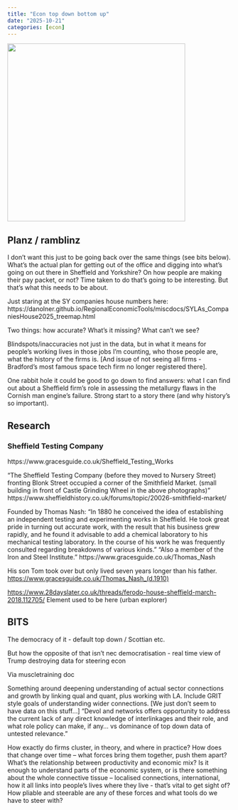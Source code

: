 ```yaml
---
title: "Econ top down bottom up"
date: "2025-10-21"
categories: [econ]
---
```


::: center
![](){width="400px"}
:::

## Planz / ramblinz

I don't want this just to be going back over the same things (see bits below). What's the actual plan for getting out of the office and digging into what's going on out there in Sheffield and Yorkshire? On how people are making their pay packet, or not? Time taken to do that's going to be interesting. But that's what this needs to be about.

Just staring at the SY companies house numbers here: https://danolner.github.io/RegionalEconomicTools/miscdocs/SYLAs_CompaniesHouse2025_treemap.html

Two things: how accurate? What's it missing? What can't we see?

Blindspots/inaccuracies not just in the data, but in what it means for people's working lives in those jobs I'm counting, who those people are, what the history of the firms is. \[And issue of not seeing all firms - Bradford's most famous space tech firm no longer registered there\].

One rabbit hole it could be good to go down to find answers: what I can find out about a Sheffield firm's role in assessing the metallurgy flaws in the Cornish man engine's failure. Strong start to a story there (and why history's so important).

## Research

### Sheffield Testing Company

https://www.gracesguide.co.uk/Sheffield_Testing_Works

"The Sheffield Testing Company (before they moved to Nursery Street) fronting Blonk Street occupied a corner of the Smithfield Market. (small building in front of Castle Grinding Wheel in the above photographs)" https://www.sheffieldhistory.co.uk/forums/topic/20026-smithfield-market/

Founded by Thomas Nash: "In 1880 he conceived the idea of establishing an independent testing and experimenting works in Sheffield. He took great pride in turning out accurate work, with the result that his business grew rapidly, and he found it advisable to add a chemical laboratory to his mechanical testing laboratory. In the course of his work he was frequently consulted regarding breakdowns of various kinds." "Also a member of the Iron and Steel Institute." https://www.gracesguide.co.uk/Thomas_Nash

His son Tom took over but only lived seven years longer than his father. <https://www.gracesguide.co.uk/Thomas_Nash_(d.1910)>

<https://www.28dayslater.co.uk/threads/ferodo-house-sheffield-march-2018.112705/> Element used to be here (urban explorer)

## BITS

The democracy of it - default top down / Scottian etc.

But how the opposite of that isn't nec democratisation - real time view of Trump destroying data for steering econ

Via muscletraining doc

Something around deepening understanding of actual sector connections and growth by linking qual and quant, plus working with LA. Include GRIT style goals of understanding wider connections. \[We just don't seem to have data on this stuff...\] "Devol and networks offers opportunity to address the current lack of any direct knowledge of interlinkages and their role, and what role policy can make, if any... vs dominance of top down data of untested relevance."

How exactly do firms cluster, in theory, and where in practice? How does that change over time – what forces bring them together, push them apart? What’s the relationship between productivity and economic mix? Is it enough to understand parts of the economic system, or is there something about the whole connective tissue – localised connections, international, how it all links into people’s lives where they live - that’s vital to get sight of? How pliable and steerable are any of these forces and what tools do we have to steer with?
